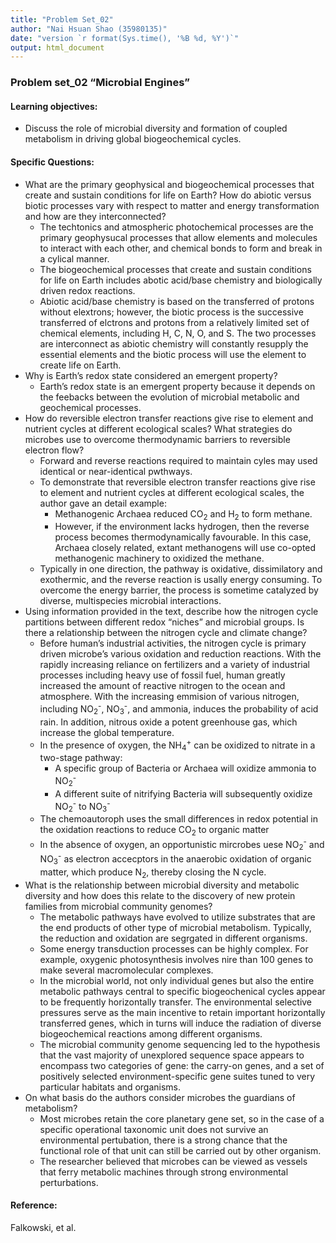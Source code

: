 ```yaml
---
title: "Problem Set_02"
author: "Nai Hsuan Shao (35980135)"
date: "version `r format(Sys.time(), '%B %d, %Y')`"
output: html_document
---
```

### Problem set_02 “Microbial Engines”
#### Learning objectives: 
* Discuss the role of microbial diversity and formation of coupled metabolism in driving global biogeochemical cycles.

#### Specific Questions:
* What are the primary geophysical and biogeochemical processes that create and sustain conditions for life on Earth? How do abiotic versus biotic processes vary with respect to matter and energy transformation and how are they interconnected?  
    + The techtonics and atmospheric photochemical processes are the primary geophysucal processes that allow elements and molecules to interact with each other, and chemical bonds to form and break in a cylical manner.
    + The biogeochemical processes that create and sustain conditions for life on Earth includes abotic acid/base chemistry and biologically driven redox reactions.
    + Abiotic acid/base chemistry is based on the transferred of protons without elextrons; however, the biotic process is the successive transferred of elctrons and protons from a relatively limited set of chemical elements, including H, C, N, O, and S. The two processes are interconnect as abiotic chemistry will constantly resupply the essential elements and the biotic process will use the element to create life on Earth.

* Why is Earth’s redox state considered an emergent property?
    + Earth's redox state is an emergent property because it depends on the feebacks between the evolution of microbial metabolic and geochemical processes.  

* How do reversible electron transfer reactions give rise to element and nutrient cycles at different ecological scales? What strategies do microbes use to overcome thermodynamic barriers to reversible electron flow?  
    + Forward and reverse reactions required to maintain cyles may used identical or near-identical pwthways.
    + To demonstrate that reversible electron transfer reactions give rise to element and nutrient cycles at different ecological scales, the author gave an detail example:
        + Methanogenic Archaea reduced CO~2~ and H~2~ to form methane.
        + However, if the environment lacks hydrogen, then the reverse process becomes thermodynamically favourable. In this case, Archaea closely related, extant methanogens will use co-opted methanogenic machinery to oxidized the methane.
    + Typically in one direction, the pathway is oxidative, dissimilatory and exothermic, and the reverse reaction is usally energy consuming. To overcome the energy barrier, the process is sometime catalyzed by diverse, multispecies microbial interactions.

* Using information provided in the text, describe how the nitrogen cycle partitions between different redox “niches” and microbial groups. Is there a relationship between the nitrogen cycle and climate change?
    + Before human's industrial activities, the nitrogen cycle is primary driven microbe's various oxidation and reduction reactions. With the rapidly increasing reliance on fertilizers and a variety of industrial processes including heavy use of fossil fuel, human greatly increased the amount of reactive nitrogen to the ocean and atmosphere. With the increasing emmision of various nitrogen, including NO~2~^-^, NO~3~^-^, and ammonia, induces the probability of acid rain. In addition, nitrous oxide a potent greenhouse gas, which increase the global temperature.
    + In the presence of oxygen, the NH~4~^+^ can be oxidized to nitrate in a two-stage pathway:
        + A specific group of Bacteria or Archaea will oxidize ammonia to NO~2~^-^
        + A different suite of nitrifying Bacteria will subsequently oxidize NO~2~^-^ to NO~3~^-^
    + The chemoautoroph uses the small differences in redox potential in the oxidation reactions to reduce CO~2~ to organic matter
    + In the absence of oxygen, an opportunistic mircrobes uese NO~2~^-^ and NO~3~^-^ as electron accecptors in the anaerobic oxidation of organic matter, which produce N~2~, thereby closing the N cycle.

* What is the relationship between microbial diversity and metabolic diversity and how does this relate to the discovery of new protein families from microbial community genomes?  
    + The metabolic pathways have evolved to utilize substrates that are the end products of other type of microbial metabolism. Typically, the reduction and oxidation are segrgated in different organisms.
    + Some energy transduction processes can be highly complex. For example, oxygenic photosynthesis involves nire than 100 genes to make several macromolecular complexes.
    + In the microbial world, not only individual genes but also the entire metabolic pathways central to specific biogeochenical cycles appear to be frequently horizontally transfer. The environmental selective pressures serve as the main incentive to retain important horizontally transferred genes, which in turns will induce the radiation of diverse biogeochemical reactions among different organisms.
    + The microbial community genome sequencing led to the hypothesis that the vast majority of unexplored sequence space appears to encompass two categories of gene: the carry-on genes, and a set of positively selected environment-specific gene suites tuned to very particular habitats and organisms.

* On what basis do the authors consider microbes the guardians of metabolism?  
    + Most microbes retain the core planetary gene set, so in the case of a specific operational taxonomic unit does not survive an environmental pertubation, there is a strong chance that the functional role of that unit can still be carried out by other organism.
    + The researcher believed that microbes can be viewed as vessels that ferry metabolic machines through strong environmental perturbations.
    
#### Reference:
Falkowski, et al.
